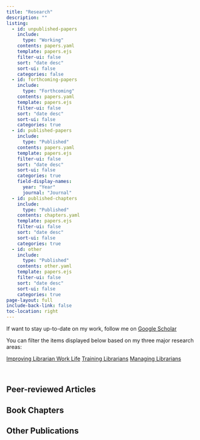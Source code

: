 ```yaml
---
title: "Research"
description: "" 
listing:
  - id: unpublished-papers
    include: 
      type: "Working"
    contents: papers.yaml
    template: papers.ejs
    filter-ui: false
    sort: "date desc"
    sort-ui: false
    categories: false
  - id: forthcoming-papers
    include: 
      type: "Forthcoming"
    contents: papers.yaml
    template: papers.ejs
    filter-ui: false
    sort: "date desc"
    sort-ui: false
    categories: true  
  - id: published-papers
    include: 
      type: "Published"
    contents: papers.yaml
    template: papers.ejs
    filter-ui: false
    sort: "date desc" 
    sort-ui: false
    categories: true
    field-display-names: 
      year: "Year"
      journal: "Journal"
  - id: published-chapters
    include: 
      type: "Published"
    contents: chapters.yaml
    template: papers.ejs
    filter-ui: false
    sort: "date desc"
    sort-ui: false
    categories: true 
  - id: other
    include: 
      type: "Published"
    contents: other.yaml
    template: papers.ejs
    filter-ui: false
    sort: "date desc"
    sort-ui: false
    categories: true 
page-layout: full
include-back-link: false
toc-location: right
---
```


If want to stay up-to-date on my work, follow me on [Google Scholar](https://scholar.google.com/citations?hl=en&user=dgbjIWIAAAAJ)

You can filter the items displayed below based on my three major research areas:

::: {.btn-group role="group" aria-label="Publication grouping buttons"}
<a role="button" href="#category=Librarian Worklife" type="button" class="btn btn-outline-secondary btn-s">Improving Librarian Work Life</a> <a role="button" href="#category=" type="button" class="btn btn-outline-secondary btn-s">Training Librarians</a> <a role="button" href="#category=" type="button" class="btn btn-outline-secondary btn-s">Managing Librarians</a>
:::

</br>

```{=html}
<!--
## Working Papers

:::{#unpublished-papers}
:::


## Forthcoming

:::{#forthcoming-papers}
:::
-->
```
## Peer-reviewed Articles

::: {#published-papers}
:::

## Book Chapters

::: {#published-chapters}
:::

## Other Publications

::: {#other}
:::
